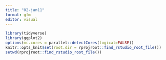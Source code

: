 ```yaml
---
title: "02-jan11"
format: gfm
editor: visual
---
```


```r
library(tidyverse)
library(ggplot2)
options(mc.cores = parallel::detectCores(logical=FALSE))
knitr::opts_knit$set(root.dir = rprojroot::find_rstudio_root_file())
setwd(rprojroot::find_rstudio_root_file())
```
